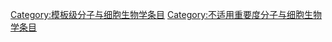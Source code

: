 [[Category:模板级分子与细胞生物学条目|Category:模板级分子与细胞生物学条目]]
[[Category:不适用重要度分子与细胞生物学条目|Category:不适用重要度分子与细胞生物学条目]]